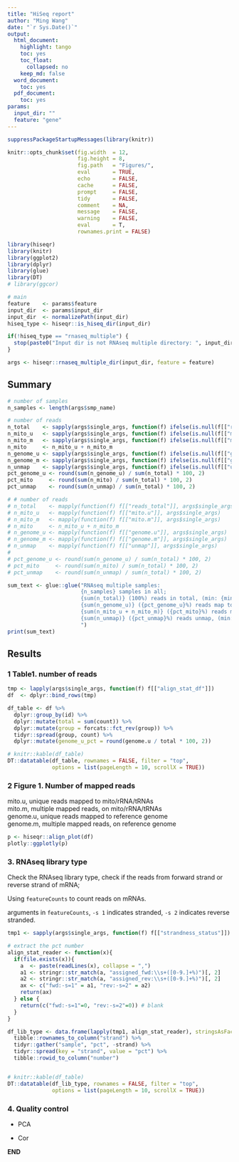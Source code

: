 ```yaml
---
title: "HiSeq report"
author: "Ming Wang"
date: "`r Sys.Date()`"
output:
  html_document:
    highlight: tango
    toc: yes
    toc_float:
      collapsed: no
    keep_md: false
  word_document:
    toc: yes
  pdf_document:
    toc: yes
params:
  input_dir: ""
  feature: "gene"
---
```


```r
suppressPackageStartupMessages(library(knitr))

knitr::opts_chunk$set(fig.width  = 12, 
                      fig.height = 8, 
                      fig.path   = "Figures/",
                      eval       = TRUE,
                      echo       = FALSE,
                      cache      = FALSE,
                      prompt     = FALSE,
                      tidy       = FALSE,
                      comment    = NA,
                      message    = FALSE,
                      warning    = FALSE,
                      eval       = T,
                      rownames.print = FALSE)
```


```r
library(hiseqr)
library(knitr)
library(ggplot2)
library(dplyr)
library(glue)
library(DT)
# library(ggcor)
```


```r
# main 
feature    <- params$feature
input_dir  <- params$input_dir
input_dir  <- normalizePath(input_dir)
hiseq_type <- hiseqr::is_hiseq_dir(input_dir)

if(!hiseq_type == "rnaseq_multiple") {
  stop(paste0("Input dir is not RNAseq multiple directory: ", input_dir))
}
```


```r
args <- hiseqr::rnaseq_multiple_dir(input_dir, feature = feature)
```

## Summary

```r
# number of samples
n_samples <- length(args$smp_name)

# number of reads
n_total    <- sapply(args$single_args, function(f) ifelse(is.null(f[["reads_total"]]), 0, f[["reads_total"]]))
n_mito_u   <- sapply(args$single_args, function(f) ifelse(is.null(f[["mito.u"]]), 0, f[["mito.u"]]))
n_mito_m   <- sapply(args$single_args, function(f) ifelse(is.null(f[["mito.m"]]), 0, f[["mito.m"]]))
n_mito     <- n_mito_u + n_mito_m
n_genome_u <- sapply(args$single_args, function(f) ifelse(is.null(f[["genome.u"]]), 0, f[["genome.u"]]))
n_genome_m <- sapply(args$single_args, function(f) ifelse(is.null(f[["genome.m"]]), 0, f[["genome.m"]]))
n_unmap    <- sapply(args$single_args, function(f) ifelse(is.null(f[["unmap"]]), 0, f[["unmap"]]))
pct_genome_u <- round(sum(n_genome_u) / sum(n_total) * 100, 2)
pct_mito     <- round(sum(n_mito) / sum(n_total) * 100, 2)
pct_unmap    <- round(sum(n_unmap) / sum(n_total) * 100, 2)

# # number of reads
# n_total    <- mapply(function(f) f[["reads_total"]], args$single_args)
# n_mito_u   <- mapply(function(f) f[["mito.u"]], args$single_args)
# n_mito_m   <- mapply(function(f) f[["mito.m"]], args$single_args)
# n_mito     <- n_mito_u + n_mito_m
# n_genome_u <- mapply(function(f) f[["genome.u"]], args$single_args)
# n_genome_m <- mapply(function(f) f[["genome.m"]], args$single_args)
# n_unmap    <- mapply(function(f) f[["unmap"]], args$single_args)
# 
# pct_genome_u <- round(sum(n_genome_u) / sum(n_total) * 100, 2)
# pct_mito     <- round(sum(n_mito) / sum(n_total) * 100, 2)
# pct_unmap    <- round(sum(n_unmap) / sum(n_total) * 100, 2)

sum_text <- glue::glue("RNAseq multiple samples:
                       {n_samples} samples in all;
                       {sum(n_total)} (100%) reads in total, (min: {min(n_total)}, max: {max(n_total)});
                       {sum(n_genome_u)} ({pct_genome_u}%) reads map to genome, uniquely, (min: {min(n_genome_u)}, max: {max(n_genome_u)});
                       {sum(n_mito_u + n_mito_m)} ({pct_mito}%) reads map to rRNAs and tRNAs, (min: {min(n_mito_u + n_mito_m)}, max: {max(n_mito_u + n_mito_m)});
                       {sum(n_unmap)} ({pct_unmap}%) reads unmap, (min: {min(n_unmap)}, max: {max(n_unmap)});
                       ")
print(sum_text)
```

## Results


### 1 Table1. number of reads

```r
tmp <- lapply(args$single_args, function(f) f[["align_stat_df"]])
df  <- dplyr::bind_rows(tmp)

df_table <- df %>% 
  dplyr::group_by(id) %>%
  dplyr::mutate(total = sum(count)) %>%
  dplyr::mutate(group = forcats::fct_rev(group)) %>%
  tidyr::spread(group, count) %>%
  dplyr::mutate(genome_u_pct = round(genome.u / total * 100, 2))

# knitr::kable(df_table)
DT::datatable(df_table, rownames = FALSE, filter = "top", 
              options = list(pageLength = 10, scrollX = TRUE))
```


### 2 Figure 1. Number of mapped reads


mito.u, unique reads mapped to mito/rRNA/tRNAs     
mito.m, multiple mapped reads, on mito/rRNA/tRNAs    
genome.u, unique reads mapped to reference genome    
genome.m, multiple mapped reads, on reference genome    

```r
p <- hiseqr::align_plot(df)
plotly::ggplotly(p)
```


### 3. RNAseq library type

Check the RNAseq library type, check if the reads from forward strand or reverse strand of mRNA;

Using `featureCounts` to count reads on mRNAs.

arguments in `featureCounts`, `-s 1` indicates stranded, `-s 2` indicates reverse stranded.


```r
tmp1 <- sapply(args$single_args, function(f) f[["strandness_status"]])

# extract the pct number
align_stat_reader <- function(x){
  if(file.exists(x)){
    a  <- paste(readLines(x), collapse = ",")
    a1 <- stringr::str_match(a, "assigned_fwd:\\s+([0-9.]+%)")[, 2]
    a2 <- stringr::str_match(a, "assigned_rev:\\s+([0-9.]+%)")[, 2]
    ax <- c("fwd:-s=1" = a1, "rev:-s=2" = a2)
    return(ax)
  } else {
    return(c("fwd:-s=1"=0, "rev:-s=2"=0)) # blank
  }
}

df_lib_type <- data.frame(lapply(tmp1, align_stat_reader), stringsAsFactors = FALSE) %>%
  tibble::rownames_to_column("strand") %>%
  tidyr::gather("sample", "pct", -strand) %>%
  tidyr::spread(key = "strand", value = "pct") %>%
  tibble::rowid_to_column("number")


# knitr::kable(df_table)
DT::datatable(df_lib_type, rownames = FALSE, filter = "top", 
              options = list(pageLength = 10, scrollX = TRUE))
```


### 4. Quality control

+ PCA

+ Cor


**END**


